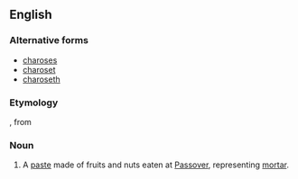 ==English==
{{wikipedia}}
===Alternative forms===
*[[charoses]]
*[[charoset]]
*[[charoseth]]

===Etymology===
{{etyl|he}} {{term|חרוסת|חֲרֽוֹסֶת|sc=Hebr|lang=he}}, from {{term|חרס|sc=Hebr|tr=cheres||clay|lang=he}}

===Noun===
{{en-noun|-}}

#A [[paste]] made of fruits and nuts eaten at [[Passover]], representing [[mortar]].